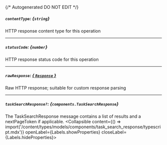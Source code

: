 {/* Autogenerated DO NOT EDIT  */}

##### `contentType`: *{`string`}*
HTTP response content type for this operation

---
##### `statusCode`: *{`number`}*
HTTP response status code for this operation

---
##### `rawResponse`: [*{ `Response` }*](https://developer.mozilla.org/en-US/docs/Web/API/Response)
Raw HTTP response; suitable for custom response parsing

---
##### `taskSearchResponse?`: *{`components.TaskSearchResponse`}*
The TaskSearchResponse message contains a list of results and a nextPageToken if applicable.
<Collapsible content={() => import('/content/types/models/components/task_search_response/typescript.mdx')} openLabel={Labels.showProperties} closeLabel={Labels.hideProperties}>
</Collapsible>


